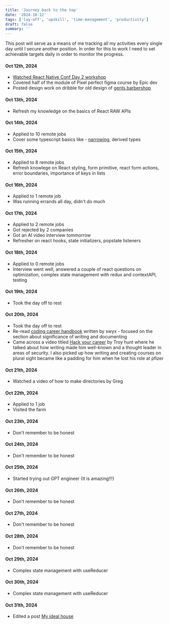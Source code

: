 ```yaml
---
title: 'Journey back to the top'
date: '2024-10-12'
tags: ['lay-off', 'upskill', 'time-management', 'productivity']
draft: false
summary: ''
---
```


This post will serve as a means of me tracking all my activities every single day until I secure another position. In order for this to work
I need to set achievable targets daily in order to monitor the progress.

#### Oct 12th, 2024

- [Watched React Native Conf Day 2 workshop](https://www.youtube.com/watch?v=Q5SMmKb7qVI)
- Covered half of the module of Pixel perfect figma course by Epic dev
- Posted design work on dribble for old design of [gents barbershop](https://dribbble.com/shots/25018813-Gents-barbershop-landing-page)

#### Oct 13th, 2024

- Refresh my knowledge on the basics of React RAW APIs

#### Oct 14th, 2024

- Applied to 10 remote jobs
- Cover some typescript basics like - [narrowing](https://www.typescriptlang.org/docs/handbook/2/narrowing.html), derived types

#### Oct 15th, 2024

- Applied to 8 remote jobs
- Refresh knowlege on React styling, form primitive, react form actions, error boundaries, importance of keys in lists

#### Oct 16th, 2024

- Applied to 1 remote job
- Was running errands all day, didn't do much

#### Oct 17th, 2024

- Applied to 2 remote jobs
- Got rejected by 2 companies
- Got an AI video interview tommorrow
- Refresher on react hooks, state initializers, popstate listeners

#### Oct 18th, 2024

- Applied to 0 remote jobs
- Interview went well, answered a couple of react questions on optimization, complex state management with redux and contextAPI, testing

#### Oct 19th, 2024

- Took the day off to rest

#### Oct 20th, 2024

- Took the day off to rest
- Re-read [coding career handbook](https://learninpublic.org/) written by swyx - focused on the section about significance of writing and documenting
- Came across a video titled [Hack your career](https://www.youtube.com/watch?app=desktop&v=-MUhcgXBj_A#bottom-sheet) by Troy hunt where he talked about how writing made him well-known and a thought leader in areas of security. I also
  picked up how writing and creating courses on plural sight became like a padding for him when he lost his role at pfizer

#### Oct 21th, 2024

- Watched a video of how to make directories by Greg

#### Oct 22th, 2024

- Applied to 1 job
- Visited the farm

#### Oct 23th, 2024

- Don't remember to be honest

#### Oct 24th, 2024

- Don't remember to be honest

#### Oct 25th, 2024

- Started trying out GPT engineer (It is amazing!!!)


#### Oct 26th, 2024

- Don't remember to be honest


#### Oct 27th, 2024

- Don't remember to be honest

#### Oct 28th, 2024

- Don't remember to be honest

#### Oct 29th, 2024

- Complex state management with useReducer


#### Oct 30th, 2024

- Complex state management with useReducer


#### Oct 31th, 2024

- Edited a post [My ideal house](https://mbappai.com/blog/my-ideal-house-plan) 

